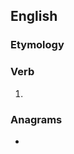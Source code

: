 ==English==

===Etymology===
{{suffix|en|waste|est|nocat=1}}

===Verb===
{{head|en|verb form}}

# {{en-archaic second-person singular of|waste|lang=en}}

===Anagrams===
* {{anagrams|en|a=aessttw|Sweatts|W states}}